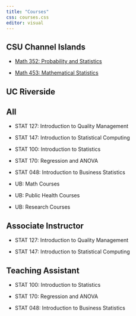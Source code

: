 ```yaml
---
title: "Courses"
css: courses.css
editor: visual
---
```


::: content-block
## CSU Channel Islands

-   [Math 352: Probability and Statistics](https://m352.inqs.info)

-   [Math 453: Mathematical Statistics](https://m453.inqs.info)
:::

::: content-block
## UC Riverside

::: {.panel-tabset .nav-pills}
## All

-   STAT 127: Introduction to Quality Management

-   STAT 147: Introduction to Statistical Computing

-   STAT 100: Introduction to Statistics

-   STAT 170: Regression and ANOVA

-   STAT 048: Introduction to Business Statistics

-   UB: Math Courses

-   UB: Public Health Courses

-   UB: Research Courses

## Associate Instructor

-   STAT 127: Introduction to Quality Management

-   STAT 147: Introduction to Statistical Computing

## Teaching Assistant

-   STAT 100: Introduction to Statistics

-   STAT 170: Regression and ANOVA

-   STAT 048: Introduction to Business Statistics
:::
:::
